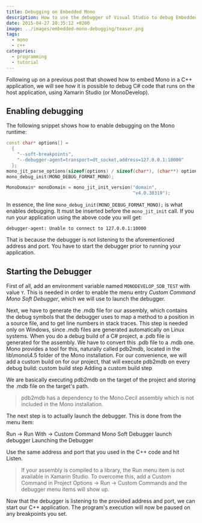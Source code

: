 ```yaml
---
title: Debugging on Embedded Mono
description: How to use the debugger of Visual Studio to debug Embedded Mono code
date: 2015-04-27 20:35:12 +0200
image: ../images/embedded-mono-debugging/teaser.png
tags: 
  - mono
  - c++
categories: 
  - programming
  - tutorial
---
```


Following up on a previous post that showed <Link to="/blog/embedding-mono-in-a-c-application">how to embed Mono in a C++ application</Link>, we will see how it is possible to debug C# code that runs on the host application, using Xamarin Studio (or MonoDevelop).

## Enabling debugging

The following snippet shows how to enable debugging on the Mono runtime:

```cpp
const char* options[] =
  {
    "--soft-breakpoints",
    "--debugger-agent=transport=dt_socket,address=127.0.0.1:10000"
  };
mono_jit_parse_options(sizeof(options) / sizeof(char*), (char**) options);
mono_debug_init(MONO_DEBUG_FORMAT_MONO);

MonoDomain* monoDomain = mono_jit_init_version("domain",
                                               "v4.0.30319");
```

In essence, the line `mono_debug_init(MONO_DEBUG_FORMAT_MONO);` is what enables debugging. It must be inserted before the `mono_jit_init` call. If you run your application using the above code you will get:

```
debugger-agent: Unable to connect to 127.0.0.1:10000
```

That is because the debugger is not listening to the aforementioned address and port. You have to start the debugger prior to running your application.

## Starting the Debugger

First of all, add an environment variable named `MONODEVELOP_SDB_TEST` with value `Y`. This is needed in order to enable the menu entry *Custom Command Mono Soft Debugger*, which we will use to launch the debugger.

Next, we have to generate the .mdb file for our assembly, which contains the debug symbols that the debugger uses to map a method to a position in a source file, and to get line numbers in stack traces. This step is needed only on Windows, since .mdb files are generated automatically on Linux systems. When you do a debug build of a C# project, a .pdb file is generated for the assembly. We have to convert this .pdb file to a .mdb one. Mono provides a tool for this, naturally called pdb2mdb, located in the lib\mono\4.5 folder of the Mono installation. For our convenience, we will add a custom build on for our project, that will execute pdb2mdb on every debug build:
custom build step
Adding a custom build step

We are basically executing pdb2mdb on the target of the project and storing the .mdb file on the target's path.

> pdb2mdb has a dependency to the Mono.Cecil assembly which is not included in the Mono installation.

The next step is to actually launch the debugger. This is done from the menu item:

Run → Run With → Custom Command Mono Soft Debugger
launch debugger
Launching the Debugger

Use the same address and port that you used in the C++ code and hit Listen.

> If your assembly is compiled to a library, the Run menu item is not available in Xamarin Studio. To overcome this, add a Custom Command in Project Options → Run → Custom Commands and the debugger menu items will show up.

Now that the debugger is listening to the provided address and port, we can start our C++ application. The program's execution will now be paused on any breakpoints you set.
